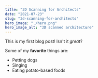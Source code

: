 ```yaml
---
title: "3D Scanning for Architects"
date: "2021-07-23"
slug: "3d-scanning-for-architects"
hero_image: "./hero.png"
hero_image_alt: "3D scanned architecture"
---
```


This is my first blog post! Isn't it *great*?

Some of my **favorite** things are:

* Petting dogs
* Singing
* Eating potato-based foods